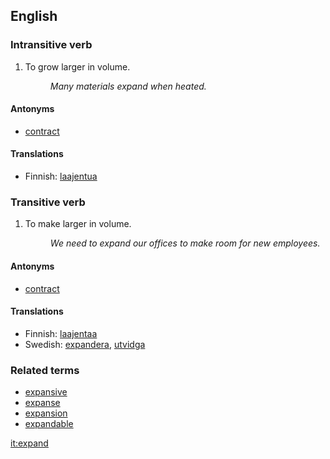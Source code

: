 == English ==

=== Intransitive verb ===

# To grow larger in volume.
#: ''Many materials expand when heated.''

====Antonyms====
*[[contract]]

====Translations====

*Finnish: [[laajentua]]

=== Transitive verb ===

# To make larger in volume.
#: ''We need to expand our offices to make room for new employees.''

====Antonyms====
*[[contract]]

====Translations====

*Finnish: [[laajentaa]]
*Swedish: [[expandera]], [[utvidga]]

=== Related terms ===
*[[expansive]]
*[[expanse]]
*[[expansion]]
*[[expandable]]

[[it:expand]]